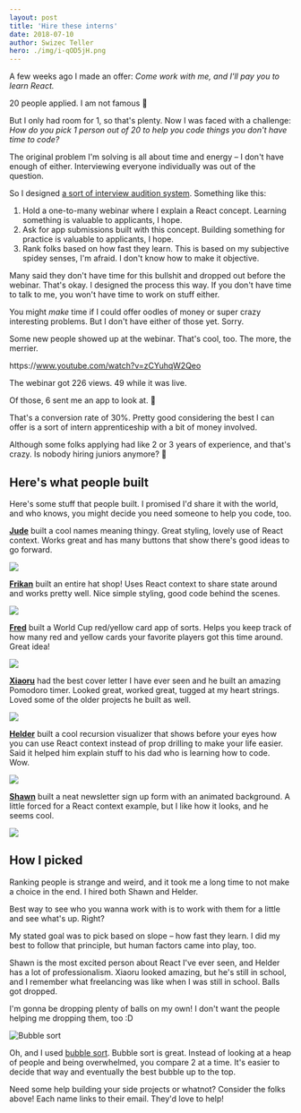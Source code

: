 ```yaml
---
layout: post
title: 'Hire these interns'
date: 2018-07-10
author: Swizec Teller
hero: ./img/i-qOD5jH.png
---
```

A few weeks ago I made an offer: _Come work with me, and I'll pay you to learn React._



20 people applied. I am not famous 🤔



But I only had room for 1, so that's plenty. Now I was faced with a challenge: _How do you pick 1 person out of 20 to help you code things you don't have time to code?_



The original problem I'm solving is all about time and energy – I don't have enough of either. Interviewing everyone individually was out of the question.



So I designed [a sort of interview audition system](https://swizec.com/blog/tech-intern-job/swizec/8454). Something like this:



1. Hold a one-to-many webinar where I explain a React concept. Learning something is valuable to applicants, I hope.
2. Ask for app submissions built with this concept. Building something for practice is valuable to applicants, I hope.
3. Rank folks based on how fast they learn. This is based on my subjective spidey senses, I'm afraid. I don't know how to make it objective.



Many said they don't have time for this bullshit and dropped out before the webinar. That's okay. I designed the process this way. If you don't have time to talk to me, you won't have time to work on stuff either.



You might _make_ time if I could offer oodles of money or super crazy interesting problems. But I don't have either of those yet. Sorry.



Some new people showed up at the webinar. That's cool, too. The more, the merrier.



https&#x3A;//www.youtube.com/watch?v=zCYuhqW2Qeo



The webinar got 226 views. 49 while it was live.



Of those, 6 sent me an app to look at. 🎉



That's a conversion rate of 30%. Pretty good considering the best I can offer is a sort of intern apprenticeship with a bit of money involved.



Although some folks applying had like 2 or 3 years of experience, and that's crazy. Is nobody hiring juniors anymore? 🤔



## Here's what people built



Here's some stuff that people built. I promised I'd share it with the world, and who knows, you might decide you need someone to help you code, too.



[**Jude**](mailto:judenangoli@yahoo.com) built a cool names meaning thingy. Great styling, lovely use of React context. Works great and has many buttons that show there's good ideas to go forward.



[![](./img/i-qOD5jH.png)](https://test-ad62f.firebaseapp.com/)



[**Frikan**](mailto:ferwee@gmail.com) built an entire hat shop! Uses React context to share state around and works pretty well. Nice simple styling, good code behind the scenes.



[![](./img/i-u3SgS7.png)](https://frikanrw.github.io/contexthatshop/)



[**Fred**](mailto:fred.thefriedone@gmail.com) built a World Cup red/yellow card app of sorts. Helps you keep track of how many red and yellow cards your favorite players got this time around. Great idea!



[![](./img/i-RyIvtI.png)](https://codesandbox.io/s/8kvnzq98p8)



[**Xiaoru**](mailto:hello@xiaoru.li) had the best cover letter I have ever seen and he built an amazing Pomodoro timer. Looked great, worked great, tugged at my heart strings. Loved some of the older projects he built as well.



![](./img/i-TXCXG5.png)



[**Helder**](mailto:hsribei.pub@gmail.com) built a cool recursion visualizer that shows before your eyes how you can use React context instead of prop drilling to make your life easier. Said it helped him explain stuff to his dad who is learning how to code. Wow.



[![](./img/i-s14tMy.png)](https://codesandbox.io/s/3vmrlm0175)



[**Shawn**](mailto:shawnhosea@shawnhosea.com) built a neat newsletter sign up form with an animated background. A little forced for a React context example, but I like how it looks, and he seems cool.



[![](./img/i-jEL88f.png)](https://craftatoms.github.io/newslettertemplate/)



## How I picked



Ranking people is strange and weird, and it took me a long time to not make a choice in the end. I hired both Shawn and Helder.



Best way to see who you wanna work with is to work with them for a little and see what's up. Right?



My stated goal was to pick based on slope – how fast they learn. I did my best to follow that principle, but human factors came into play, too.



Shawn is the most excited person about React I've ever seen, and Helder has a lot of professionalism. Xiaoru looked amazing, but he's still in school, and I remember what freelancing was like when I was still in school. Balls got dropped.



I'm gonna be dropping plenty of balls on my own! I don't want the people helping me dropping them, too :D



![Bubble sort](./img/wikipedia-commons-c-c8-Bubble-sort-example-300px.gif)



Oh, and I used [bubble sort](https://en.wikipedia.org/wiki/Bubble_sort). Bubble sort is great. Instead of looking at a heap of people and being overwhelmed, you compare 2 at a time. It's easier to decide that way and eventually the best bubble up to the top.



Need some help building your side projects or whatnot? Consider the folks above! Each name links to their email. They'd love to help!